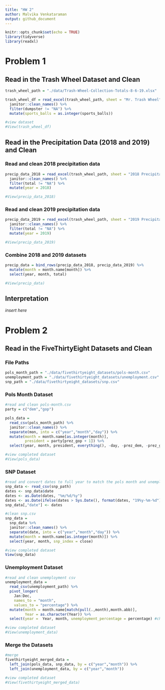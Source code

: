 ```yaml
---
title: "HW 2"
author: Malvika Venkataraman
output: github_document
---
```


```r
knitr::opts_chunk$set(echo = TRUE)
library(tidyverse)
library(readxl)
```

# Problem 1

## Read in the Trash Wheel Dataset and Clean
```r
trash_wheel_path = "./data/Trash-Wheel-Collection-Totals-8-6-19.xlsx"

trash_wheel_df = read_excel(trash_wheel_path, sheet = "Mr. Trash Wheel", range = "A2:N408") %>%
  janitor::clean_names() %>%
  filter(dumpster != "NA") %>%
  mutate(sports_balls = as.integer(sports_balls))

#view dataset
#View(trash_wheel_df)
```

## Read in the Precipitation Data (2018 and 2019) and Clean

### Read and clean 2018 precipitation data
```r
precip_data_2018 = read_excel(trash_wheel_path, sheet = "2018 Precipitation", range = "A2:B14") %>%
  janitor::clean_names() %>%
  filter(total != "NA") %>%
  mutate(year = 2018)

#View(precip_data_2018)
```

### Read and clean 2019 precipitation data
```r
precip_data_2019 = read_excel(trash_wheel_path, sheet = "2019 Precipitation", range = "A2:B14") %>%
  janitor::clean_names() %>%
  filter(total != "NA") %>%
  mutate(year = 2019)

#View(precip_data_2019)
```

### Combine 2018 and 2019 datasets
```r
precip_data = bind_rows(precip_data_2018, precip_data_2019) %>%
  mutate(month = month.name[month]) %>%
  select(year, month, total)

#View(precip_data)
```

## Interpretation

*insert here*

# Problem 2

## Read in the FiveThirtyEight Datasets and Clean

### File Paths
```r
pols_month_path = "./data/fivethirtyeight_datasets/pols-month.csv"
unemployment_path = "./data/fivethirtyeight_datasets/unemployment.csv"
snp_path = "./data/fivethirtyeight_datasets/snp.csv"
```

### Pols Month Dataset
```r
#read and clean pols-month.csv
party = c("dem","gop")

pols_data =
  read_csv(pols_month_path) %>%
  janitor::clean_names() %>%
  separate(mon, into = c("year","month","day")) %>%
  mutate(month = month.name[as.integer(month)],
         president = party[prez_gop + 1]) %>%
  select(year, month, president, everything(), -day, -prez_dem, -prez_gop)

#view completed dataset
#View(pols_data)
```

### SNP Dataset
```r
#read and convert dates to full year to match the pols month and unemployment csv's
snp_data <- read_csv(snp_path)
dates <- snp_data$date
dates <- as.Date(dates, "%m/%d/%y")
dates <- as.Date(ifelse(dates > Sys.Date(), format(dates, "19%y-%m-%d"), format(dates)))
snp_data[,"date"] <- dates 

#clean snp.csv
snp_data =
  snp_data %>%
  janitor::clean_names() %>%
  separate(date, into = c("year","month","day")) %>%
  mutate(month = month.name[as.integer(month)]) %>%
  select(year, month, snp_index = close)

#view completed dataset
View(snp_data)
```

### Unemployment Dataset
```r
#read and clean unemployment csv
unemployment_data =
  read_csv(unemployment_path) %>%
  pivot_longer(
    Jan:Dec,
    names_to = "month",
    values_to = "percentage") %>%
  mutate(month = month.name[match(pull(.,month),month.abb)],
         Year = as.character(Year)) %>%
  select(year =  Year, month, unemployment_percentage = percentage) #change name to make it more clear

#view completed dataset
#View(unemployment_data)
```

### Merge the Datasets
```r
#merge
fivethirtyeight_merged_data =
  left_join(pols_data, snp_data, by = c("year","month")) %>%
  left_join(unemployment_data, by = c("year","month"))

#view completed dataset
#View(fivethirtyeight_merged_data)
```

